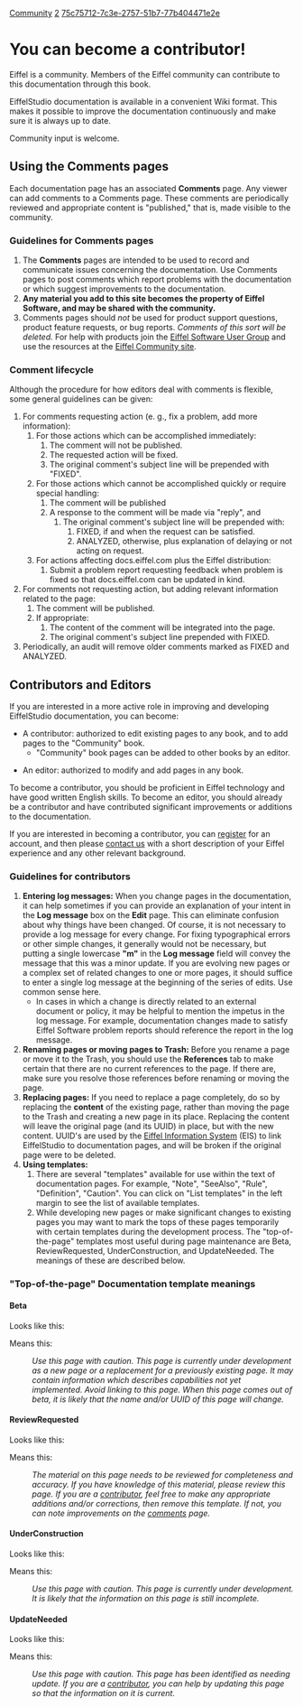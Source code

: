 [[Property:title|Community]]
[[Property:weight|2]]
[[Property:uuid|75c75712-7c3e-2757-51b7-77b404471e2e]]
=You can become a  contributor!=

Eiffel is a community. Members of the Eiffel community can contribute to this documentation through this book.

EiffelStudio documentation is available in a convenient Wiki format. This makes it possible to improve the documentation continuously and make sure it is always up to date.

Community input is welcome. 

==Using the Comments pages==

Each documentation page has an associated '''Comments''' page. Any viewer can add comments to a Comments page. These comments are periodically reviewed and appropriate content is "published," that is, made visible to the community. 

===Guidelines for Comments pages===

#The '''Comments''' pages are intended to be used to record and communicate issues concerning the documentation.  Use Comments pages to post comments which report problems with the documentation or which suggest improvements to the documentation. 
# '''Any material you add to this site becomes the property of Eiffel Software, and may be shared with the community.'''
# Comments pages should ''not'' be used for product support questions, product feature requests, or bug reports. ''Comments of this sort will be deleted.'' For help with products join the [http://forum.eiffel.com Eiffel Software User Group] and use the resources at the [http://community.eiffel.com Eiffel Community site]. 

===Comment lifecycle===

Although the procedure for how editors deal with comments is flexible, some general guidelines can be given:

# For comments requesting action (e. g., fix a problem, add more information):
## For those actions which can be accomplished immediately:
### The comment will not be published.
### The requested action will be fixed.
### The original comment's subject line will be prepended with "FIXED".
## For those actions which cannot be accomplished quickly or require special handling:
### The comment will be published
### A response to the comment will be made via "reply", and
#### The original comment's subject line will be prepended with:
##### FIXED, if and when the request can be satisfied.
##### ANALYZED, otherwise, plus explanation of delaying or not acting on request.
## For actions affecting docs.eiffel.com plus the Eiffel distribution:
### Submit a problem report requesting feedback when problem is fixed so that docs.eiffel.com can be updated in kind.
# For comments not requesting action, but adding relevant information related to the page:
## The comment will be published.
## If appropriate: 
### The content of the comment will be integrated into the page.
### The original comment's subject line prepended with FIXED.
# Periodically, an audit will remove older comments marked as FIXED and ANALYZED.

==Contributors and Editors==

If you are interested in a more active role in improving and developing EiffelStudio documentation, you can become:

* A contributor: authorized to edit existing pages to any book, and to add pages to the "Community" book.
**"Community" book pages can be added to other books by an editor.

* An editor: authorized to modify and add pages in any book.

To become a contributor, you should be proficient in Eiffel technology and have good written English skills. To become an editor, you should already be a contributor and have contributed significant improvements or additions to the documentation.

If you are interested in becoming a contributor, you can [[path:user/register|register]] for an account, and then please [[path:contact|contact us]] with a short description of your Eiffel experience and any other relevant background.

===Guidelines for contributors===

# '''Entering log messages:''' When you change pages in the documentation, it can help sometimes if you can provide an explanation of your intent in the '''Log message''' box on the '''Edit''' page. This can eliminate confusion about why things have been changed. Of course, it is not necessary to provide a log message for every change. For fixing typographical errors or other simple changes, it generally would not be necessary, but putting a single lowercase '''"m"''' in the '''Log message''' field will convey the message that this was a minor update. If you are evolving new pages or a complex set of related changes to one or more pages, it should suffice to enter a single log message at the beginning of the series of edits. Use common sense here.
#* In cases in which a change is directly related to an external document or policy, it may be helpful to mention the impetus in the log message. For example, documentation changes made to satisfy Eiffel Software problem reports should reference the report in the log message.
# '''Renaming pages or moving pages to Trash:''' Before you rename a page or move it to the Trash, you should use the '''References''' tab to make certain that there are no current references to the page. If there are, make sure you resolve those references before renaming or moving the page.
# '''Replacing pages:''' If you need to replace a page completely, do so by replacing the '''content''' of the existing page, rather than moving the page to the Trash and creating a new page in its place. Replacing the content will leave the original page (and its UUID) in place, but with the new content. UUID's are used by the [[Eiffel Information System]] (EIS) to link EiffelStudio to documentation pages, and will be broken if the original page were to be deleted.
# '''Using templates:''' 
## There are several "templates" available for use within the text of documentation pages. For example, "Note", "SeeAlso", "Rule", "Definition", "Caution". You can click on "List templates" in the left margin to see the list of available templates. 
## While developing new pages or make significant changes to existing pages you may want to mark the tops of these pages temporarily with certain templates during the development process. The "top-of-the-page" templates most useful during page maintenance are Beta, ReviewRequested, UnderConstruction, and UpdateNeeded. The meanings of these are described below.

==="Top-of-the-page" Documentation template meanings===

====Beta====

Looks like this:

{{Beta}}

Means this: 

:''Use this page with caution. This page is currently under development as a new page or a replacement for a previously existing page. It may contain information which describes capabilities not yet implemented. Avoid linking to this page. When this page comes out of beta, it is likely that the name and/or UUID of this page will change.'' 


====ReviewRequested====

Looks like this:

{{ReviewRequested}}

Means this:

:''The material on this page needs to be reviewed for completeness and accuracy. If you have knowledge of this material, please review this page. If you are a [[Community|contributor]], feel free to make any appropriate additions and/or corrections, then remove this template. If not, you can note improvements on the [[Community#Using the Comments pages|comments]] page.''


====UnderConstruction====

Looks like this:

{{UnderConstruction}}

Means this:

:''Use this page with caution. This page is currently under development. It is likely that the information on this page is still incomplete. ''


====UpdateNeeded====

Looks like this:

{{UpdateNeeded}}

Means this:

:''Use this page with caution. This page has been identified as needing update. If you are a [[Community|contributor]], you can help by updating this page so that the information on it is current.''



